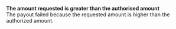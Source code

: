   
<Card title="130002" >  

 **The amount requested is greater than the authorised amount**  
 The payout failed because the requested amount is higher than the authorized amount.  

</Card>
